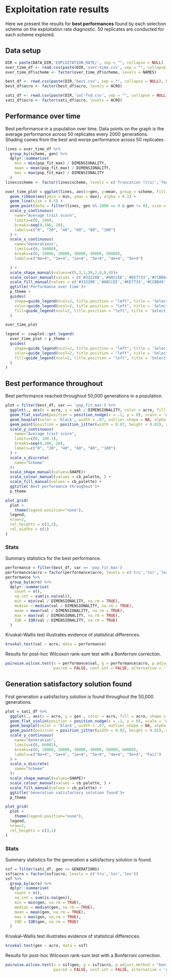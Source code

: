 # Exploitation rate results

Here we present the results for **best performances** found by each selection scheme on the exploitation rate diagnostic.
50 replicates are conducted for each scheme explored.

## Data setup

```r
DIR = paste(DATA_DIR,'EXPLOITATION_RATE/', sep = "", collapse = NULL)
over_time_df <- read.csv(paste(DIR,'over-time.csv', sep = "", collapse = NULL), header = TRUE, stringsAsFactors = FALSE)
over_time_df$scheme <- factor(over_time_df$scheme, levels = NAMES)

best_df <- read.csv(paste(DIR,'best.csv', sep = "", collapse = NULL), header = TRUE, stringsAsFactors = FALSE)
best_df$acro <- factor(best_df$acro, levels = ACRO)

sati_df <- read.csv(paste(DIR,'sol-fnd.csv', sep = "", collapse = NULL), header = TRUE, stringsAsFactors = FALSE)
sati_df$acro <- factor(sati_df$acro, levels = ACRO)
```

## Performance over time

Best performance in a population over time.
Data points on the graph is the average performance across 50 replicates every 2000 generations.
Shading comes from the best and worse performance across 50 replicates.


```r
lines = over_time_df %>%
  group_by(scheme, gen) %>%
  dplyr::summarise(
    min = min(pop_fit_max) / DIMENSIONALITY,
    mean = mean(pop_fit_max) / DIMENSIONALITY,
    max = max(pop_fit_max) / DIMENSIONALITY
  )
lines$scheme <- factor(lines$scheme, levels = c('Truncation (tru)','Tournament (tor)','Lexicase (lex)','Random (ran)','Genotypic Fitness Sharing (gfs)','Phenotypic Fitness Sharing (pfs)','Nondominated Sorting (nds)','Novelty Search (nov)'))

over_time_plot = ggplot(lines, aes(x=gen, y=mean, group = scheme, fill = scheme, color = scheme, shape = scheme)) +
  geom_ribbon(aes(ymin = min, ymax = max), alpha = 0.1) +
  geom_line(size = 0.5) +
  geom_point(data = filter(lines, gen %% 2000 == 0 & gen != 0), size = 1.5, stroke = 2.0, alpha = 1.0) +
  scale_y_continuous(
    name="Average trait score",
    limits=c(0, 100),
    breaks=seq(0,100, 20),
    labels=c("0", "20", "40", "60", "80", "100")
  ) +
  scale_x_continuous(
    name="Generations",
    limits=c(0, 50000),
    breaks=c(0, 10000, 20000, 30000, 40000, 50000),
    labels=c("0e+4", "1e+4", "2e+4", "3e+4", "4e+4", "5e+4")

  ) +
  scale_shape_manual(values=c(5,3,1,20,2,6,0,4))+
  scale_colour_manual(values = c('#332288','#88CCEE','#EE7733','#CCBB44','#EE3377','#117733','#882255','#44AA99')) +
  scale_fill_manual(values = c('#332288','#88CCEE','#EE7733','#CCBB44','#EE3377','#117733','#882255','#44AA99')) +
  ggtitle('Performance over time')+
  p_theme +
  guides(
    shape=guide_legend(ncol=2, title.position = "left", title = 'Selection \nScheme'),
    color=guide_legend(ncol=2, title.position = "left", title = 'Selection \nScheme'),
    fill=guide_legend(ncol=2, title.position = "left", title = 'Selection \nScheme')
  )

over_time_plot
```

```r
legend <- cowplot::get_legend(
  over_time_plot + p_theme +
  guides(
    shape=guide_legend(ncol=2, title.position = "left", title = 'Selection \nScheme'),
    color=guide_legend(ncol=2, title.position = "left", title = 'Selection \nScheme'),
    fill=guide_legend(ncol=2, title.position = "left", title = 'Selection \nScheme')
  )
)
```

## Best performance throughout

Best performance reached throughout 50,000 generations in a population.


```r
plot = filter(best_df, var == 'pop_fit_max') %>%
  ggplot(., aes(x = acro, y = val / DIMENSIONALITY, color = acro, fill = acro, shape = acro)) +
  geom_flat_violin(position = position_nudge(x = .1, y = 0), scale = 'width', alpha = 0.2, width = 1.5) +
  geom_boxplot(color = 'black', width = .07, outlier.shape = NA, alpha = 0.0, size = 1.0, position = position_nudge(x = .16, y = 0)) +
  geom_point(position = position_jitter(width = 0.03, height = 0.02), size = 2.0, alpha = 1.0) +
  scale_y_continuous(
    name="Average trait score",
    limits=c(0, 100.1),
    breaks=seq(0,100, 20),
    labels=c("0", "20", "40", "60", "80", "100")
  ) +
  scale_x_discrete(
    name="Scheme"
  )+
  scale_shape_manual(values=SHAPE)+
  scale_colour_manual(values = cb_palette, ) +
  scale_fill_manual(values = cb_palette) +
  ggtitle('Best performance throughout')+
  p_theme

plot_grid(
  plot +
    theme(legend.position="none"),
  legend,
  nrow=2,
  rel_heights = c(3,1),
  rel_widths = c(1)
)
```

### Stats

Summary statistics for the best performance.

```r
performance = filter(best_df, var == 'pop_fit_max')
performance$acro = factor(performance$acro, levels = c('tru','tor','lex','gfs','pfs','nov','nds','ran'))
performance %>%
  group_by(acro) %>%
  dplyr::summarise(
    count = n(),
    na_cnt = sum(is.na(val)),
    min = min(val / DIMENSIONALITY, na.rm = TRUE),
    median = median(val / DIMENSIONALITY, na.rm = TRUE),
    mean = mean(val / DIMENSIONALITY, na.rm = TRUE),
    max = max(val / DIMENSIONALITY, na.rm = TRUE),
    IQR = IQR(val / DIMENSIONALITY, na.rm = TRUE)
  )
```

Kruskal–Wallis test illustrates evidence of statistical differences.

```r
kruskal.test(val ~ acro, data = performance)
```

Results for post-hoc Wilcoxon rank-sum test with a Bonferroni correction.

```r
pairwise.wilcox.test(x = performance$val, g = performance$acro, p.adjust.method = "bonferroni",
                     paired = FALSE, conf.int = FALSE, alternative = 'l')
```


## Generation satisfactory solution found

First generation a satisfactory solution is found throughout the 50,000 generations.

```r
plot = sati_df %>%
  ggplot(., aes(x = acro, y = gen , color = acro, fill = acro, shape = acro)) +
  geom_flat_violin(position = position_nudge(x = .1, y = 0), scale = 'width', alpha = 0.2, width = 1.5) +
  geom_boxplot(color = 'black', width = .07, outlier.shape = NA, alpha = 0.0, size = 1.0, position = position_nudge(x = .16, y = 0)) +
  geom_point(position = position_jitter(width = 0.03, height = 0.02), size = 2.0, alpha = 1.0) +
  scale_y_continuous(
    name="Generation",
    limits=c(0, 60001),
    breaks=c(0, 10000, 20000, 30000, 40000, 50000, 60000),
    labels=c("0e+4", "1e+4", "2e+4", "3e+4", "4e+4", "5e+4", "Fail")
  ) +
  scale_x_discrete(
    name="Scheme"
  )+
  scale_shape_manual(values=SHAPE)+
  scale_colour_manual(values = cb_palette, ) +
  scale_fill_manual(values = cb_palette) +
  ggtitle('Generation satisfactory solution found')+
  p_theme

plot_grid(
  plot +
    theme(legend.position="none"),
  legend,
  nrow=2,
  rel_heights = c(3,1)
)
```

### Stats

Summary statistics for the generation a satisfactory solution is found.

```r
ssf = filter(sati_df, gen <= GENERATIONS)
ssf$acro = factor(ssf$acro, levels = c('tru','tor','lex'))
ssf %>%
  group_by(acro) %>%
  dplyr::summarise(
    count = n(),
    na_cnt = sum(is.na(gen)),
    min = min(gen, na.rm = TRUE),
    median = median(gen, na.rm = TRUE),
    mean = mean(gen, na.rm = TRUE),
    max = max(gen, na.rm = TRUE),
    IQR = IQR(gen, na.rm = TRUE)
  )
```

Kruskal–Wallis test illustrates evidence of statistical differences.

```r
kruskal.test(gen ~ acro, data = ssf)
```

Results for post-hoc Wilcoxon rank-sum test with a Bonferroni correction.

```r
pairwise.wilcox.test(x = ssf$gen, g = ssf$acro, p.adjust.method = "bonferroni",
                     paired = FALSE, conf.int = FALSE, alternative = 'g')
```